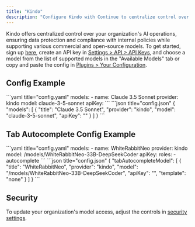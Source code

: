 ```yaml
---
title: "Kindo"
description: "Configure Kindo with Continue to centralize control over your organization's AI operations with support for commercial and open-source models while ensuring data protection and policy compliance"
---
```


Kindo offers centralized control over your organization's AI operations, ensuring data protection and compliance with internal policies while supporting various commercial and open-source models. To get started, sign up [here](https://app.kindo.ai/), create an API key in [Settings > API > API Keys](https://app.kindo.ai/settings/api), and choose a model from the list of supported models in the "Available Models" tab or copy and paste the config in [Plugins > Your Configuration](https://app.kindo.ai/plugins).

## Config Example

<Tabs>
  <Tab title="YAML">
  ```yaml title="config.yaml"
  models:
    - name: Claude 3.5 Sonnet
      provider: kindo
      model: claude-3-5-sonnet
      apiKey: <YOUR_KINDO_API_KEY>
  ```
  </Tab>
  <Tab title="JSON">
  ```json title="config.json"
  {
    "models": [
      {
        "title": "Claude 3.5 Sonnet",
        "provider": "kindo",
        "model": "claude-3-5-sonnet",
        "apiKey": "<YOUR_KINDO_API_KEY>"
      }
    ]
  }
  ```
  </Tab>
</Tabs>

## Tab Autocomplete Config Example

<Tabs>
  <Tab title="YAML">
  ```yaml title="config.yaml"
  models:
    - name: WhiteRabbitNeo
      provider: kindo
      model: /models/WhiteRabbitNeo-33B-DeepSeekCoder
      apiKey: <YOUR_KINDO_API_KEY>
      roles:
        - autocomplete
  ```
  </Tab>
  <Tab title="JSON">
  ```json title="config.json"
  {
    "tabAutocompleteModel": [
      {
        "title": "WhiteRabbitNeo",
        "provider": "kindo",
        "model": "/models/WhiteRabbitNeo-33B-DeepSeekCoder",
        "apiKey": "<YOUR_KINDO_API_KEY>",
        "template": "none"
      }
    ]
  }
  ```
  </Tab>
</Tabs>

## Security

To update your organization's model access, adjust the controls in [security settings](https://app.kindo.ai/security-settings).